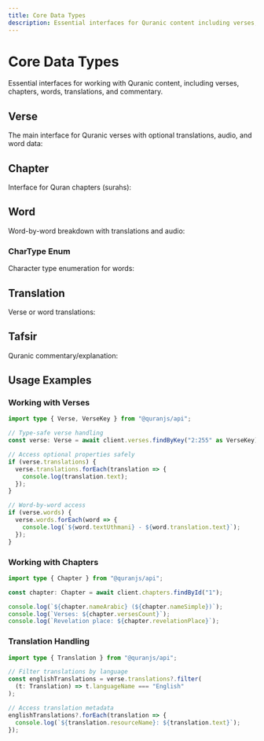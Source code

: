 ```yaml
---
title: Core Data Types
description: Essential interfaces for Quranic content including verses, chapters, words, translations, and tafsir.
---
```


# Core Data Types

Essential interfaces for working with Quranic content, including verses, chapters, words, translations, and commentary.

## Verse

The main interface for Quranic verses with optional translations, audio, and word data:

<auto-type-table
  path="../../../../../packages/api/src/types/api/Verse.ts"
  name="Verse"
/>

## Chapter

Interface for Quran chapters (surahs):

<auto-type-table
  path="../../../../../packages/api/src/types/api/Chapter.ts"
  name="Chapter"
/>

## Word

Word-by-word breakdown with translations and audio:

<auto-type-table
  path="../../../../../packages/api/src/types/api/Word.ts"
  name="Word"
/>

### CharType Enum

Character type enumeration for words:

<auto-type-table
  path="../../../../../packages/api/src/types/api/Word.ts"
  name="CharType"
/>

## Translation

Verse or word translations:

<auto-type-table
  path="../../../../../packages/api/src/types/api/Translation.ts"
  name="Translation"
/>

## Tafsir

Quranic commentary/explanation:

<auto-type-table
  path="../../../../../packages/api/src/types/api/Tafsir.ts"
  name="Tafsir"
/>

## Usage Examples

### Working with Verses

```ts
import type { Verse, VerseKey } from "@quranjs/api";

// Type-safe verse handling
const verse: Verse = await client.verses.findByKey("2:255" as VerseKey);

// Access optional properties safely
if (verse.translations) {
  verse.translations.forEach(translation => {
    console.log(translation.text);
  });
}

// Word-by-word access
if (verse.words) {
  verse.words.forEach(word => {
    console.log(`${word.textUthmani} - ${word.translation.text}`);
  });
}
```

### Working with Chapters

```ts
import type { Chapter } from "@quranjs/api";

const chapter: Chapter = await client.chapters.findById("1");

console.log(`${chapter.nameArabic} (${chapter.nameSimple})`);
console.log(`Verses: ${chapter.versesCount}`);
console.log(`Revelation place: ${chapter.revelationPlace}`);
```

### Translation Handling

```ts
import type { Translation } from "@quranjs/api";

// Filter translations by language
const englishTranslations = verse.translations?.filter(
  (t: Translation) => t.languageName === "English"
);

// Access translation metadata
englishTranslations?.forEach(translation => {
  console.log(`${translation.resourceName}: ${translation.text}`);
});
```

